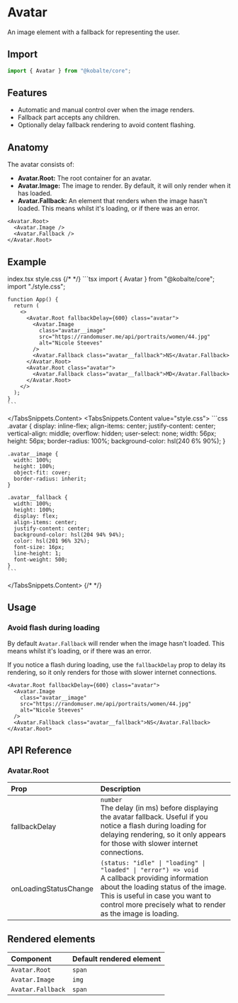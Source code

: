 
# Avatar

An image element with a fallback for representing the user.

## Import

```ts
import { Avatar } from "@kobalte/core";
```

## Features

- Automatic and manual control over when the image renders.
- Fallback part accepts any children.
- Optionally delay fallback rendering to avoid content flashing.

## Anatomy

The avatar consists of:

- **Avatar.Root:** The root container for an avatar.
- **Avatar.Image:** The image to render. By default, it will only render when it has loaded.
- **Avatar.Fallback:** An element that renders when the image hasn't loaded. This means whilst it's loading, or if there was an error.

```tsx
<Avatar.Root>
  <Avatar.Image />
  <Avatar.Fallback />
</Avatar.Root>
```

## Example

<Preview>
  <BasicExample />
</Preview>

<TabsSnippets>
  <TabsSnippets.List>
    <TabsSnippets.Trigger value="index.tsx">index.tsx</TabsSnippets.Trigger>
    <TabsSnippets.Trigger value="style.css">style.css</TabsSnippets.Trigger>
  </TabsSnippets.List>
  {/* <!-- prettier-ignore-start -->*/}
  <TabsSnippets.Content value="index.tsx">
    ```tsx
    import { Avatar } from "@kobalte/core";
    import "./style.css";

    function App() {
      return (
        <>
          <Avatar.Root fallbackDelay={600} class="avatar">
            <Avatar.Image
              class="avatar__image"
              src="https://randomuser.me/api/portraits/women/44.jpg"
              alt="Nicole Steeves"
            />
            <Avatar.Fallback class="avatar__fallback">NS</Avatar.Fallback>
          </Avatar.Root>
          <Avatar.Root class="avatar">
            <Avatar.Fallback class="avatar__fallback">MD</Avatar.Fallback>
          </Avatar.Root>
        </>
      );
    }
    ```

  </TabsSnippets.Content>
  <TabsSnippets.Content value="style.css">
    ```css
    .avatar {
      display: inline-flex;
      align-items: center;
      justify-content: center;
      vertical-align: middle;
      overflow: hidden;
      user-select: none;
      width: 56px;
      height: 56px;
      border-radius: 100%;
      background-color: hsl(240 6% 90%);
    }

    .avatar__image {
      width: 100%;
      height: 100%;
      object-fit: cover;
      border-radius: inherit;
    }

    .avatar__fallback {
      width: 100%;
      height: 100%;
      display: flex;
      align-items: center;
      justify-content: center;
      background-color: hsl(204 94% 94%);
      color: hsl(201 96% 32%);
      font-size: 16px;
      line-height: 1;
      font-weight: 500;
    }
    ```

  </TabsSnippets.Content>
  {/* <!-- prettier-ignore-end -->*/}
</TabsSnippets>

## Usage

### Avoid flash during loading

By default `Avatar.Fallback` will render when the image hasn't loaded. This means whilst it's loading, or if there was an error.

If you notice a flash during loading, use the `fallbackDelay` prop to delay its rendering, so it only renders for those with slower internet connections.

```tsx {0}
<Avatar.Root fallbackDelay={600} class="avatar">
  <Avatar.Image
    class="avatar__image"
    src="https://randomuser.me/api/portraits/women/44.jpg"
    alt="Nicole Steeves"
  />
  <Avatar.Fallback class="avatar__fallback">NS</Avatar.Fallback>
</Avatar.Root>
```

## API Reference

### Avatar.Root

| Prop                  | Description                                                                                                                                                                                                                                    |
| :-------------------- | :--------------------------------------------------------------------------------------------------------------------------------------------------------------------------------------------------------------------------------------------- |
| fallbackDelay         | `number` <br/> The delay (in ms) before displaying the avatar fallback. Useful if you notice a flash during loading for delaying rendering, so it only appears for those with slower internet connections.                                     |
| onLoadingStatusChange | `(status: "idle" \| "loading" \| "loaded" \| "error") => void` <br/> A callback providing information about the loading status of the image. This is useful in case you want to control more precisely what to render as the image is loading. |

## Rendered elements

| Component         | Default rendered element |
| :---------------- | :----------------------- |
| `Avatar.Root`     | `span`                   |
| `Avatar.Image`    | `img`                    |
| `Avatar.Fallback` | `span`                   |
